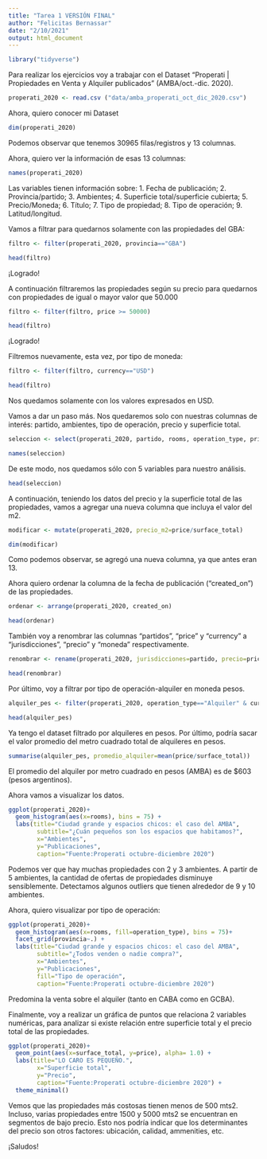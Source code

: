 ```yaml
---
title: "Tarea 1 VERSIÓN FINAL"
author: "Felicitas Bernassar"
date: "2/10/2021"
output: html_document
---
```



```r
library("tidyverse")
```


Para realizar los ejercicios voy a trabajar con el Dataset “Properati | Propiedades en Venta y Alquiler publicados” (AMBA/oct.-dic. 2020).

```r
properati_2020 <- read.csv ("data/amba_properati_oct_dic_2020.csv")
```

Ahora, quiero conocer mi Dataset

```r
dim(properati_2020)
```
Podemos observar que tenemos 30965 filas/registros y 13 columnas. 


Ahora, quiero ver la información de esas 13 columnas:

```r
names(properati_2020)
```
Las variables tienen información sobre: 1. Fecha de publicación; 2. Provincia/partido; 3. Ambientes; 4. Superficie total/superficie cubierta; 5. Precio/Moneda; 6. Título; 7. Tipo de propiedad; 8. Tipo de operación; 9. Latitud/longitud.


Vamos a filtrar para quedarnos solamente con las propiedades del GBA:

```r
filtro <- filter(properati_2020, provincia=="GBA")
```


```r
head(filtro)
```


¡Logrado!

A continuación filtraremos las propiedades según su precio para quedarnos con propiedades de igual o mayor valor que 50.000

```r
filtro <- filter(filtro, price >= 50000)
```


```r
head(filtro)
```

¡Logrado!

Filtremos nuevamente, esta vez, por tipo de moneda:

```r
filtro <- filter(filtro, currency=="USD")
```


```r
head(filtro)
```

Nos quedamos solamente con los valores expresados en USD.


Vamos a dar un paso más. Nos quedaremos solo con nuestras columnas de interés: partido, ambientes, tipo de operación, precio y superficie total.


```r
seleccion <- select(properati_2020, partido, rooms, operation_type, price, surface_total)
```


```r
names(seleccion)
```

De este modo, nos quedamos sólo con 5 variables para nuestro análisis.


```r
head(seleccion)
```


A continuación, teniendo los datos del precio y la superficie total de las propiedades, vamos a agregar una nueva columna que incluya el valor del m2.


```r
modificar <- mutate(properati_2020, precio_m2=price/surface_total)
```


```r
dim(modificar)
```

Como podemos observar, se agregó una nueva columna, ya que antes eran 13.


Ahora quiero ordenar la columna de la fecha de publicación (“created_on”) de las propiedades.


```r
ordenar <- arrange(properati_2020, created_on)
```



```r
head(ordenar)
```


También voy a renombrar las columnas “partidos”, “price” y “currency” a “jurisdicciones”, “precio” y “moneda” respectivamente.



```r
renombrar <- rename(properati_2020, jurisdicciones=partido, precio=price, moneda=currency)
```


```r
head(renombrar)
```


Por último, voy a filtrar por tipo de operación-alquiler en moneda pesos.


```r
alquiler_pes <- filter(properati_2020, operation_type=="Alquiler" & currency=="ARS")
```

```r
head(alquiler_pes)
```

Ya tengo el dataset filtrado por alquileres en pesos. Por último, podría sacar el valor promedio del metro cuadrado total de alquileres en pesos.


```r
summarise(alquiler_pes, promedio_alquiler=mean(price/surface_total)) 
```


El promedio del alquiler por metro cuadrado en pesos (AMBA) es de $603 (pesos argentinos). 


Ahora vamos a visualizar los datos.



```r
ggplot(properati_2020)+
  geom_histogram(aes(x=rooms), bins = 75) +
  labs(title="Ciudad grande y espacios chicos: el caso del AMBA",
        subtitle="¿Cuán pequeños son los espacios que habitamos?",
        x="Ambientes",
        y="Publicaciones",
        caption="Fuente:Properati octubre-diciembre 2020")
```

Podemos ver que hay muchas propiedades con 2 y 3 ambientes. A partir de 5 ambientes, la cantidad de ofertas de propiedades disminuye sensiblemente. Detectamos algunos outliers que tienen alrededor de 9 y 10 ambientes.


Ahora, quiero visualizar por tipo de operación:


```r
ggplot(properati_2020)+
  geom_histogram(aes(x=rooms, fill=operation_type), bins = 75)+
  facet_grid(provincia~.) +
  labs(title="Ciudad grande y espacios chicos: el caso del AMBA",
        subtitle="¿Todos venden o nadie compra?",
        x="Ambientes",
        y="Publicaciones",
        fill="Tipo de operación",
        caption="Fuente:Properati octubre-diciembre 2020")
```

Predomina la venta sobre el alquiler (tanto en CABA como en GCBA).

Finalmente, voy a realizar un gráfica de puntos que relaciona 2 variables numéricas, para analizar si existe relación entre superficie total y el precio total de las propiedades.


```r
ggplot(properati_2020)+
  geom_point(aes(x=surface_total, y=price), alpha= 1.0) + 
  labs(title="LO CARO ES PEQUEÑO.",
        x="Superficie total",
        y="Precio",
        caption="Fuente:Properati octubre-diciembre 2020") +
  theme_minimal()

```


Vemos que las propiedades más costosas tienen menos de 500 mts2. Incluso, varias propiedades entre 1500 y 5000 mts2 se encuentran en segmentos de bajo precio. Esto nos podría indicar que los determinantes del precio son otros factores: ubicación, calidad, ammenities, etc.


¡Saludos!
